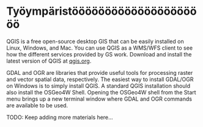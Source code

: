 # Työympäristööööööööööööööööööööö

QGIS is a free open-source desktop GIS that can be easily installed on Linux, Windows, and Mac.
You can use QGIS as a WMS/WFS client to see how the different services provided by GS work.
Download and install the latest version of QGIS at [qgis.org](https://qgis.org).

GDAL and OGR are libraries that provide useful tools for processing raster and vector spatial data, respectively.
The easiest way to install GDAL/OGR on Windows is to simply install QGIS.
A standard QGIS installation should also install the OSGeo4W Shell.
Opening the OSGeo4W shell from the Start menu brings up a new terminal window where GDAL and OGR commands are available to be used.

TODO: Keep adding more materials here...
